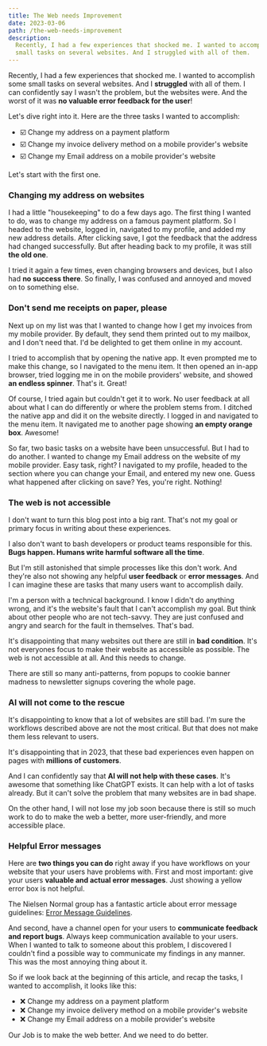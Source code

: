 ```yaml
---
title: The Web needs Improvement
date: 2023-03-06
path: /the-web-needs-improvement
description:
  Recently, I had a few experiences that shocked me. I wanted to accomplish some
  small tasks on several websites. And I struggled with all of them.
---
```


Recently, I had a few experiences that shocked me. I wanted to accomplish some
small tasks on several websites. And I **struggled** with all of them. I can
confidently say I wasn't the problem, but the websites were. And the worst of it
was **no valuable error feedback for the user**!

Let's dive right into it. Here are the three tasks I wanted to accomplish:

- ☑️ Change my address on a payment platform
- ☑️ Change my invoice delivery method on a mobile provider's website
- ☑️ Change my Email address on a mobile provider's website

Let's start with the first one.

### Changing my address on websites

I had a little "housekeeping" to do a few days ago. The first thing I wanted to
do, was to change my address on a famous payment platform. So I headed to the
website, logged in, navigated to my profile, and added my new address details.
After clicking save, I got the feedback that the address had changed
successfully. But after heading back to my profile, it was still **the old
one**.

I tried it again a few times, even changing browsers and devices, but I also had
**no success there**. So finally, I was confused and annoyed and moved on to
something else.

### Don't send me receipts on paper, please

Next up on my list was that I wanted to change how I get my invoices from my
mobile provider. By default, they send them printed out to my mailbox, and I
don't need that. I'd be delighted to get them online in my account.

I tried to accomplish that by opening the native app. It even prompted me to
make this change, so I navigated to the menu item. It then opened an in-app
browser, tried logging me in on the mobile providers' website, and showed **an
endless spinner**. That's it. Great!

Of course, I tried again but couldn't get it to work. No user feedback at all
about what I can do differently or where the problem stems from. I ditched the
native app and did it on the website directly. I logged in and navigated to the
menu item. It navigated me to another page showing **an empty orange box**.
Awesome!

So far, two basic tasks on a website have been unsuccessful. But I had to do
another. I wanted to change my Email address on the website of my mobile
provider. Easy task, right? I navigated to my profile, headed to the section
where you can change your Email, and entered my new one. Guess what happened
after clicking on save? Yes, you're right. Nothing!

### The web is not accessible

I don't want to turn this blog post into a big rant. That's not my goal or
primary focus in writing about these experiences.

I also don't want to bash developers or product teams responsible for this.
**Bugs happen. Humans write harmful software all the time**.

But I'm still astonished that simple processes like this don't work. And they're
also not showing any helpful **user feedback** or **error messages**. And I can
imagine these are tasks that many users want to accomplish daily.

I'm a person with a technical background. I know I didn't do anything wrong, and
it's the website's fault that I can't accomplish my goal. But think about other
people who are not tech-savvy. They are just confused and angry and search for
the fault in themselves. That's bad.

It's disappointing that many websites out there are still in **bad condition**.
It's not everyones focus to make their website as accessible as possible. The
web is not accessible at all. And this needs to change.

There are still so many anti-patterns, from popups to cookie banner madness to
newsletter signups covering the whole page.

### AI will not come to the rescue

It's disappointing to know that a lot of websites are still bad. I'm sure the
workflows described above are not the most critical. But that does not make them
less relevant to users.

It's disappointing that in 2023, that these bad experiences even happen on pages
with **millions of customers**.

And I can confidently say that **AI will not help with these cases**. It's
awesome that something like ChatGPT exists. It can help with a lot of tasks
already. But it can't solve the problem that many websites are in bad shape.

On the other hand, I will not lose my job soon because there is still so much
work to do to make the web a better, more user-friendly, and more accessible
place.

### Helpful Error messages

Here are **two things you can do** right away if you have workflows on your
website that your users have problems with. First and most important: give your
users **valuable and actual error messages**. Just showing a yellow error box is
not helpful.

The Nielsen Normal group has a fantastic article about error message
guidelines: [Error Message Guidelines](https://www.nngroup.com/articles/error-messages/).

And second, have a channel open for your users to **communicate feedback and
report bugs**. Always keep communication available to your users. When I wanted
to talk to someone about this problem, I discovered I couldn't find a possible
way to communicate my findings in any manner. This was the most annoying thing
about it.

So if we look back at the beginning of this article, and recap the tasks, I
wanted to accomplish, it looks like this:

- ❌ Change my address on a payment platform
- ❌ Change my invoice delivery method on a mobile provider's website
- ❌ Change my Email address on a mobile provider's website

Our Job is to make the web better. And we need to do better.
